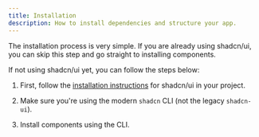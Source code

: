 ```yaml
---
title: Installation
description: How to install dependencies and structure your app.
---
```


The installation process is very simple. If you are already using shadcn/ui, you can skip this step and go straight to installing components.

If not using shadcn/ui yet, you can follow the steps below:

1. First, follow the [installation instructions](https://ui.shadcn.com/docs/installation) for shadcn/ui in your project.

2. Make sure you're using the modern `shadcn` CLI (not the legacy `shadcn-ui`).

3. Install components using the CLI.
